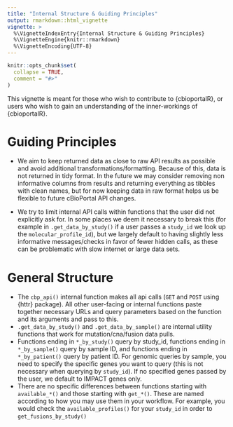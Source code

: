```yaml
---
title: "Internal Structure & Guiding Principles"
output: rmarkdown::html_vignette
vignette: >
  %\VignetteIndexEntry{Internal Structure & Guiding Principles}
  %\VignetteEngine{knitr::rmarkdown}
  %\VignetteEncoding{UTF-8}
---
```


```r
knitr::opts_chunk$set(
  collapse = TRUE,
  comment = "#>"
)
```


This vignette is meant for those who wish to contribute to {cbioportalR}, or users who wish to gain an understanding of the inner-workings of {cbioportalR}.


# Guiding Principles 

- We aim to keep returned data as close to raw API results as possible and avoid additional transformations/formatting. Because of this, data is not returned in tidy format. In the future we may consider removing non informative columns from results and returning everything as tibbles with clean names, but for now keeping data in raw format helps us be flexible to future cBioPortal API changes.  

- We try to limit internal API calls within functions that the user did not explicitly ask for. In some places we deem it necessary to break this (for example in `.get_data_by_study()` if a user passes a `study_id`  we look up the `molecular_profile_id`), but we largely default to having slightly less informative messages/checks in favor of fewer hidden calls, as these can be problematic with slow internet or large data sets. 

# General Structure

- The `cbp_api()` internal function makes all api calls (`GET` and `POST` using {httr} package). All other user-facing or internal functions paste together necessary URLs and query parameters based on the function and its arguments and pass to this.
- `.get_data_by_study()` and `.get_data_by_sample()` are internal utility functions that work for mutation/cna/fusion data pulls.
- Functions ending in `*_by_study()` query by study_id, functions ending in `*_by_sample()` query by sample ID, and functions ending in `*_by_patient()` query by patient ID. For genomic queries by sample, you need to specify the specific genes you want to query (this is not necessary when querying by `study_id`). If no specified genes passed by the user, we default to IMPACT genes only. 
- There are no specific differences between functions starting with `available_*()` and those starting with `get_*()`. These are named according to how you may use them in your workflow. For example, you would check the `available_profiles()` for your `study_id`  in order to `get_fusions_by_study()`
    
    
